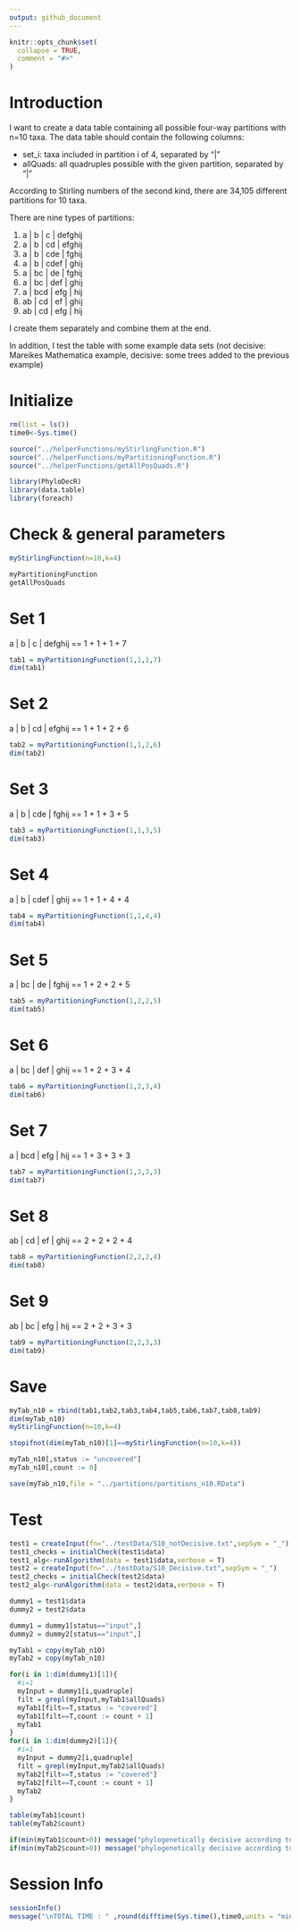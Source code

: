```yaml
---
output: github_document
---
```


<!-- README.md is generated from README.Rmd. Please edit that file -->

```r
knitr::opts_chunk$set(
  collapse = TRUE,
  comment = "#>"
)
```

# Introduction

<!-- badges: start -->

<!-- badges: end -->

I want to create a data table containing all possible four-way partitions with n=10 taxa. The data table should contain the following columns:

-   set_i: taxa included in partition i of 4, separated by "\|"
-   allQuads: all quadruples possible with the given partition, separated by "\|"

According to Stirling numbers of the second kind, there are 34,105 different partitions for 10 taxa.

There are nine types of partitions:

1)  a \| b \| c \| defghij
2)  a \| b \| cd \| efghij
3)  a \| b \| cde \| fghij
4)  a \| b \| cdef \| ghij
5)  a \| bc \| de \| fghij
6)  a \| bc \| def \| ghij
7)  a \| bcd \| efg \| hij
8)  ab \| cd \| ef \| ghij
9)  ab \| cd \| efg \| hij

I create them separately and combine them at the end.

In addition, I test the table with some example data sets (not decisive: Mareikes Mathematica example, decisive: some trees added to the previous example)

# Initialize

```r
rm(list = ls())
time0<-Sys.time()

source("../helperFunctions/myStirlingFunction.R")
source("../helperFunctions/myPartitioningFunction.R")
source("../helperFunctions/getAllPosQuads.R")

library(PhyloDecR)
library(data.table)
library(foreach)
```

# Check & general parameters

```r
myStirlingFunction(n=10,k=4)

myPartitioningFunction
getAllPosQuads

```

# Set 1

a \| b \| c \| defghij == 1 + 1 + 1 + 7

```r
tab1 = myPartitioningFunction(1,1,1,7)
dim(tab1)

```

# Set 2

a \| b \| cd \| efghij == 1 + 1 + 2 + 6

```r
tab2 = myPartitioningFunction(1,1,2,6)
dim(tab2)

```

# Set 3

a \| b \| cde \| fghij == 1 + 1 + 3 + 5

```r
tab3 = myPartitioningFunction(1,1,3,5)
dim(tab3)

```

# Set 4

a \| b \| cdef \| ghij == 1 + 1 + 4 + 4

```r
tab4 = myPartitioningFunction(1,1,4,4)
dim(tab4)

```

# Set 5

a \| bc \| de \| fghij == 1 + 2 + 2 + 5

```r
tab5 = myPartitioningFunction(1,2,2,5)
dim(tab5)

```

# Set 6

a \| bc \| def \| ghij == 1 + 2 + 3 + 4

```r
tab6 = myPartitioningFunction(1,2,3,4)
dim(tab6)

```

# Set 7

a \| bcd \| efg \| hij == 1 + 3 + 3 + 3

```r
tab7 = myPartitioningFunction(1,3,3,3)
dim(tab7)

```

# Set 8

ab \| cd \| ef \| ghij == 2 + 2 + 2 + 4

```r
tab8 = myPartitioningFunction(2,2,2,4)
dim(tab8)

```

# Set 9

ab \| bc \| efg \| hij == 2 + 2 + 3 + 3

```r
tab9 = myPartitioningFunction(2,2,3,3)
dim(tab9)

```

# Save

```r
myTab_n10 = rbind(tab1,tab2,tab3,tab4,tab5,tab6,tab7,tab8,tab9)
dim(myTab_n10)
myStirlingFunction(n=10,k=4)

stopifnot(dim(myTab_n10)[1]==myStirlingFunction(n=10,k=4))

myTab_n10[,status := "uncovered"]
myTab_n10[,count := 0]

save(myTab_n10,file = "../partitions/partitions_n10.RData")

```

# Test

```r
test1 = createInput(fn="../testData/S10_notDecisive.txt",sepSym = "_")
test1_checks = initialCheck(test1$data)
test1_alg<-runAlgorithm(data = test1$data,verbose = T)
test2 = createInput(fn="../testData/S10_Decisive.txt",sepSym = "_")
test2_checks = initialCheck(test2$data)
test2_alg<-runAlgorithm(data = test2$data,verbose = T)

dummy1 = test1$data
dummy2 = test2$data

dummy1 = dummy1[status=="input",]
dummy2 = dummy2[status=="input",]

myTab1 = copy(myTab_n10)
myTab2 = copy(myTab_n10)

for(i in 1:dim(dummy1)[1]){
  #i=1
  myInput = dummy1[i,quadruple]
  filt = grepl(myInput,myTab1$allQuads)
  myTab1[filt==T,status := "covered"]
  myTab1[filt==T,count := count + 1]
  myTab1
}
for(i in 1:dim(dummy2)[1]){
  #i=1
  myInput = dummy2[i,quadruple]
  filt = grepl(myInput,myTab2$allQuads)
  myTab2[filt==T,status := "covered"]
  myTab2[filt==T,count := count + 1]
  myTab2
}

table(myTab1$count)
table(myTab2$count)

if(min(myTab1$count>0)) message("phylogenetically decisive according to 4WPP") else message("not phylogenetically decisive")
if(min(myTab2$count>0)) message("phylogenetically decisive according to 4WPP") else message("not phylogenetically decisive")

```

# Session Info

```r
sessionInfo()
message("\nTOTAL TIME : " ,round(difftime(Sys.time(),time0,units = "mins"),3)," minutes")

```
